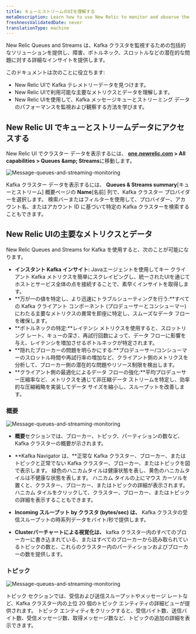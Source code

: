 ```yaml
---
title: キューとストリームのUIを理解する
metaDescription: Learn how to use New Relic to monitor and observe the performance of your Kafka message queues and streaming data.
freshnessValidatedDate: never
translationType: machine
---
```


New Relic Queues and Streams は、Kafka クラスタを監視するための包括的なソリューションを提供し、障害、ボトルネック、スロットルなどの潜在的な問題に対する詳細なインサイトを提供します。

このドキュメントは次のことに役立ちます:

* New Relic UIで Kafka テレメトリーデータを見つけます。
* New Relic UIで利用可能な主要なメトリクスとデータを理解します。
* New Relic UIを使用して、Kafka メッセージキューとストリーミング データのパフォーマンスを監視および観察する方法を学びます。

## New Relic UI でキューとストリームデータにアクセスする

New Relic UI でクラスター データを表示するには、 <DNT>**[one.newrelic.com](https://one.newrelic.com/) &gt; All capabilities &gt; Queues &amp;amp; Streams**</DNT>に移動します。

<img title="Message-queues-and-streaming-monitoring" alt="Message-queues-and-streaming-monitoring" src="/images/message-queues-streaming.webp" />

Kafka クラスター データを表示するには、 **Queues &amp; Streams summary**\[キューとストリーム] 概要ページの **Name**\[名前] 列で、Kafka クラスター プロバイダーを選択します。 検索バーまたはフィルターを使用して、プロバイダー、アカウント名、またはアカウント ID に基づいて特定の Kafka クラスターを検索することもできます。

## New Relic UIの主要なメトリクスとデータ

New Relic Queues and Streams for Kafka を使用すると、次のことが可能になります。

* **インスタント Kafka インサイト:** Javaエージェントを使用してキー クライアント Kafka メトリクスを簡単にスクレイピングし、統一されたUIを通じてホストとサービス全体の点を接続することで、素早くインサイトを取得します。
* **万が一の値を特定し、より迅速にトラブルシューティングを行う:**すべての Kafka クライアント コンポーネント (プロデューサーとコンシューマー) にわたる主要なメトリクスの異常を即座に特定し、スムーズなデータ フローを確保します。
* **ボトルネックの特定:**レイテンシ メトリクスを使用すると、スロットリング レート、キューの深さ、再試行回数によって、データ フローに影響を与え、レイテンシを増加させるボトルネックが特定されます。
* **隠れたブローカーの問題を明らかにする:**プロデューサー/コンシューマーのスロットル時間や再試行率の増加など、クライアント側のメトリクスを分析して、ブローカー側の潜在的な問題やリソース制限を検出します。
* **クライアント側の最適化によるデータ フローの強化:**平均プロデューサー圧縮率など、メトリクスを通じて非圧縮データ ストリームを特定し、効率的な圧縮戦略を実装してデータ サイズを縮小し、スループットを改善します。

### 概要

<img title="Message-queues-and-streaming-monitoring" alt="Message-queues-and-streaming-monitoring" src="/images/kafka-monitoring.webp" />

* **概要**セクションでは、ブローカー、トピック、パーティションの数など、Kafka クラスターの概要が示されます。

* **Kafka Navigator は、**正常な Kafka クラスター、ブローカー、またはトピックと正常でない Kafka クラスター、ブローカー、またはトピックを図で表示します。 緑色のハニカムタイルは健康状態を表し、黄色のハニカムタイルは不健康な状態を表します。 ハニカム タイルの上にマウス カーソルを置くと、クラスター、ブローカー、またはトピックの詳細が表示されます。 ハニカム タイルをクリックして、クラスター、ブローカー、またはトピックの詳細を表示することもできます。

* **Incoming スループット by クラスタ (bytes/sec) は、** Kafka クラスタの受信スループットの時系列データをバイト/秒で提供します。

* **Clusterバーチャートによる視覚化は、** kafka クラスター内のすべてのブローカーに書き込まれている、またはすべてのブローカーから読み取られているトピックの数と、これらのクラスター内のパーティションおよびブローカーの数を提供します。

### トピック

<img title="Message-queues-and-streaming-monitoring" alt="Message-queues-and-streaming-monitoring" src="/images/kafka-topics.webp" />

トピック セクションでは、受信および送信スループットやメッセージ レートなど、Kafka クラスター内の上位 20 個のトピック エンティティの詳細ビューが提供されます。 トピック エンティティをクリックすると、受信バイト数、送信バイト数、受信メッセージ数、取得メッセージ数など、トピックの追加の詳細を表示できます。